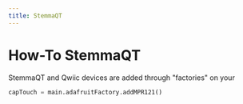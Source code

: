 ```yaml
---
title: StemmaQT
---
```


# How-To StemmaQT


StemmaQT and Qwiic devices are added through "factories" on your <Term name="MainManager"/>

```python
capTouch = main.adafruitFactory.addMPR121()
```
